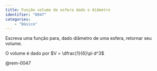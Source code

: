 ```yaml
---
title: Função volume de esfera dado o diâmetro
identifier: "0047"
categories:
    - "Básico"
---
```

::: {#exr-0047}
Escreva uma função para, dado diâmetro de uma esfera, retornar seu volume.

O volume é dado por $V = \dfrac{1}{6}\pi d^3$

@rem-0047
:::
